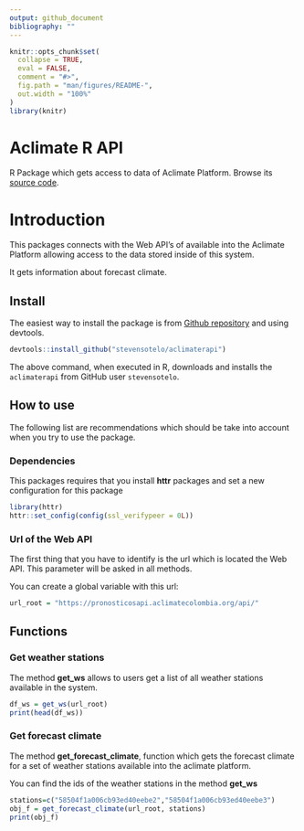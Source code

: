 ```yaml
---
output: github_document
bibliography: ""
---
```


<!-- README.md is generated from README.Rmd. Please edit that file -->

```r
knitr::opts_chunk$set(
  collapse = TRUE,
  eval = FALSE,
  comment = "#>",
  fig.path = "man/figures/README-",
  out.width = "100%"
)
library(knitr)
```

# Aclimate R API

R Package which gets access to data of Aclimate Platform. Browse its [source code](https://github.com/stevensotelo/aclimaterapi/).

# Introduction

This packages connects with the Web API's of available into the Aclimate Platform allowing access to the data stored inside of this system.

It gets information about forecast climate.

## Install

The easiest way to install the package is from [Github repository](https://github.com/stevensotelo/aclimaterapi/) and using devtools.

```r
devtools::install_github("stevensotelo/aclimaterapi")
```

The above command, when executed in R, downloads and installs the `aclimaterapi` from GitHub user `stevensotelo`.

## How to use

The following list are recommendations which should be take into account when you try to use the package.

### Dependencies

This packages requires that you install **httr** packages and set a new configuration for this package

```r
library(httr)
httr::set_config(config(ssl_verifypeer = 0L))
```

### Url of the Web API

The first thing that you have to identify is the url which is located the Web API. This parameter will be asked in all methods. 

You can create a global variable with this url:

```r
url_root = "https://pronosticosapi.aclimatecolombia.org/api/"
```

## Functions

### Get weather stations

The method **get_ws** allows to users get a list of all weather stations available in the system.

```r
df_ws = get_ws(url_root)
print(head(df_ws))
```

### Get forecast climate

The method **get_forecast_climate**, function which gets the forecast climate for a set of weather stations available into the aclimate platform.

You can find the ids of the weather stations in the method **get_ws**

```r
stations=c("58504f1a006cb93ed40eebe2","58504f1a006cb93ed40eebe3")
obj_f = get_forecast_climate(url_root, stations)
print(obj_f)
```